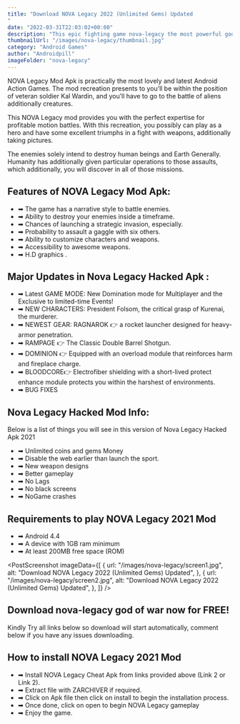 ```yaml
---
title: "Download NOVA Legacy 2022 (Unlimited Gems) Updated
"
date: "2022-03-31T22:03:02+00:00"
description: "This epic fighting game nova-legacy the most powerful god of war."
thumbnailUrl: "/images/nova-legacy/thumbnail.jpg"
category: "Android Games"
author: "Androidpill"
imageFolder: "nova-legacy"
---
```



NOVA Legacy Mod Apk is practically the most lovely and latest Android Action Games. The mod recreation presents to you’ll be within the position of veteran soldier Kal Wardin, and you’ll have to go to the battle of aliens additionally creatures.

This NOVA Legacy mod provides you with the perfect expertise for profitable motion battles. With this recreation, you possibly can play as a hero and have some excellent triumphs in a fight with weapons, additionally taking pictures.

The enemies solely intend to destroy human beings and Earth Generally. Humanity has additionally given particular operations to those assaults, which additionally, you will discover in all of those missions.

## Features of NOVA Legacy Mod Apk:

- ➡ The game has a narrative style to battle enemies.
- ➡ Ability to destroy your enemies inside a timeframe.
- ➡ Chances of launching a strategic invasion, especially.
- ➡ Probability to assault a gaggle with six others.
- ➡ Ability to customize characters and weapons.
- ➡ Accessibility to awesome weapons.
- ➡ H.D graphics .

<NativeBanners type={2} />

## Major Updates in Nova Legacy Hacked Apk :

- ➡ Latest GAME MODE: New Domination mode for Multiplayer and the Exclusive to limited-time Events!
- ➡ NEW CHARACTERS: President Folsom, the critical grasp of Kurenai, the murderer.
- ➡ NEWEST GEAR: RAGNAROK 👉 a rocket launcher designed for heavy-armor penetration.
- ➡ RAMPAGE 👉 The Classic Double Barrel Shotgun.
- ➡ DOMINION 👉 Equipped with an overload module that reinforces harm and fireplace charge.
- ➡ BLOODCORE👉 Electrofiber shielding with a short-lived protect enhance module protects you within the harshest of environments.
- ➡ BUG FIXES

## Nova Legacy Hacked Mod Info:

Below is a list of things you will see in this version of Nova Legacy Hacked Apk 2021

- ➡ Unlimited coins and gems Money
- ➡ Disable the web earlier than launch the sport.
- ➡ New weapon designs
- ➡ Better gameplay
- ➡ No Lags
- ➡ No black screens
- ➡ NoGame crashes

## Requirements to play NOVA Legacy 2021 Mod

- ➡ Android 4.4
- ➡ A device with 1GB ram minimum
- ➡ At least 200MB free space (ROM)

<PostScreenshot
  imageData={[
    {
      url: "/images/nova-legacy/screen1.jpg",
      alt: "Download NOVA Legacy 2022 (Unlimited Gems) Updated",
    },
    {
      url: "/images/nova-legacy/screen2.jpg",
      alt: "Download NOVA Legacy 2022 (Unlimited Gems) Updated",
    },
  ]}
/>

## Download nova-legacy god of war now for FREE!

<DownloadLinks
  url="https://stickervillain.com/q5qfg8veup?key=ee3100f4306f4ef023600190f239b221"
  text="DOWNLOAD LINK 1"
/>
<DownloadLinks
  url="https://stickervillain.com/q5qfg8veup?key=ee3100f4306f4ef023600190f239b221"
  text="DOWNLOAD LINK 2"
/>
<DownloadLinks
  url="https://www.mediafire.com/file/6wujmf1q57d3pr7/Nova+Legacy+Unlimited+coins+Androidpill.com.apk/file"
  text="DOWNLOAD LINK 3"
/>

<p class="text-center text-sm ">
  Kindly Try all links below so download will start automatically, comment below
  if you have any issues downloading.
</p>

## How to install NOVA Legacy 2021 Mod

- ➡ Install NOVA Legacy Cheat Apk from links provided above (Link 2 or Link 2).
- ➡ Extract file with ZARCHIVER if required.
- ➡ Click on Apk file then click on install to begin the installation process.
- ➡ Once done, click on open to begin NOVA Legacy gameplay
- ➡ Enjoy the game.
